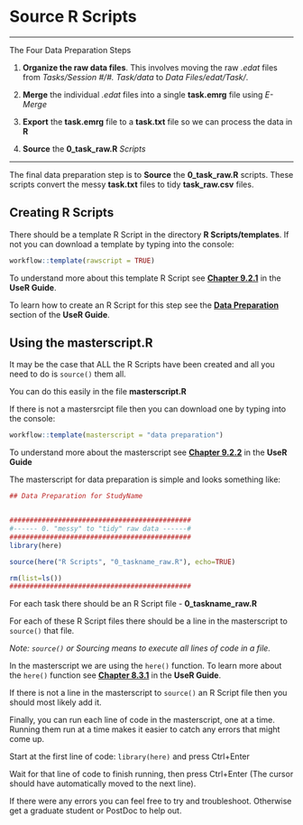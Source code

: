 # Source R Scripts

----

The Four Data Preparation Steps

1. **Organize the raw data files**. This involves moving the raw *.edat* files from *Tasks/Session #/#. Task/data* to *Data Files/edat/Task/*.

2. **Merge** the individual *.edat* files into a single **task.emrg** file using *E-Merge*

3. **Export** the **task.emrg** file to a **task.txt** file so we can process the data in **R**

4. **Source** the **0_task_raw.R** *Scripts* 

----

The final data preparation step is to **Source** the **0_task_raw.R** scripts. These scripts convert the messy **task.txt** files to tidy **task_raw.csv** files. 

## Creating R Scripts

There should be a template R Script in the directory **R Scripts/templates**. If not you can download a template by typing into the console:

```r
workflow::template(rawscript = TRUE)
```

To understand more about this template R Script see [**Chapter 9.2.1**](http://englelab.gatech.edu/userguide/r-script-templates.html#messy-to-tidy-script){target="_blank"} in the **UseR Guide**.

To learn how to create an R Script for this step see the [**Data Preparation**](http://englelab.gatech.edu/userguide/data-preparation-overview.html){target="_blank"} section of the **UseR Guide**.

## Using the masterscript.R

It may be the case that ALL the R Scripts have been created and all you need to do is `source()` them all. 

You can do this easily in the file **masterscript.R**

If there is not a mastersrcipt file then you can download one by typing into the console:

```r
workflow::template(masterscript = "data preparation")
```

To understand more about the masterscript see [**Chapter 9.2.2**](http://englelab.gatech.edu/userguide/r-script-templates.html#masterscript-data-preparation){target="_blank"} in the **UseR Guide**

The masterscript for data preparation is simple and looks something like:

```r
## Data Preparation for StudyName


#############################################
#------ 0. "messy" to "tidy" raw data ------#
#############################################
library(here)

source(here("R Scripts", "0_taskname_raw.R"), echo=TRUE)

rm(list=ls())
#############################################
```

For each task there should be an R Script file - **0_taskname_raw.R**

For each of these R Script files there should be a line in the masterscript to `source()` that file.

*Note: `source()` or Sourcing means to execute all lines of code in a file.*

In the masterscript we are using the `here()` function. To learn more about the `here()` function see [**Chapter 8.3.1**](http://englelab.gatech.edu/userguide/reproducible-practices.html#working-directory){target="_blank"} in the **UseR Guide**.

If there is not a line in the masterscript to `source()` an R Script file then you should most likely add it.

Finally, you can run each line of code in the masterscript, one at a time. Running them run at a time makes it easier to catch any errors that might come up.

Start at the first line of code: `library(here)` and press Ctrl+Enter

Wait for that line of code to finish running, then press Ctrl+Enter (The cursor should have automatically moved to the next line).

If there were any errors you can feel free to try and troubleshoot. Otherwise get a graduate student or PostDoc to help out.



